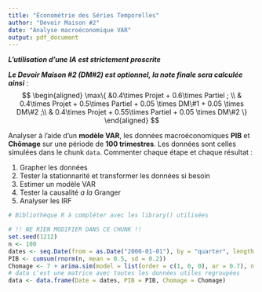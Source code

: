 ```yaml
---
title: "Économétrie des Séries Temporelles"
author: "Devoir Maison #2"
date: "Analyse macroéconomique VAR"
output: pdf_document
---
```


***L'utilisation d'une IA est \Large strictement \normalsize proscrite***

***Le Devoir Maison \#2 (DM\#2) est optionnel, la note finale sera calculée ainsi*** : 
$$
\begin{aligned}
\max\{  &0.4\times Projet + 0.6\times Partiel ; \\
        & 0.4\times Projet + 0.5\times Partiel + 0.05 \times DM\#1 + 0.05 \times DM\#2 ;\\
        & 0.4\times Projet + 0.55\times Partiel + 0.05 \times DM\#2 \}
\end{aligned}
$$

Analyser à l'aide d'un **modèle VAR**, les données macroéconomiques **PIB** et **Chômage** sur 
une période de **100 trimestres**. Les données sont celles simulées dans le chunk `data`. 
Commenter chaque étape et chaque résultat : 

1. Grapher les données
2. Tester la stationnarité et transformer les données si besoin
3. Estimer un modèle VAR 
4. Tester la causalité *a la* Granger
5. Analyser les IRF

```r
# Bibliothèque R à compléter avec les library() utilisées

```

```r
# !! NE RIEN MODIFIER DANS CE CHUNK !!
set.seed(1212)
n <- 100
dates <- seq.Date(from = as.Date("2000-01-01"), by = "quarter", length.out = n)
PIB <- cumsum(rnorm(n, mean = 0.5, sd = 0.2))
Chomage <- 7 + arima.sim(model = list(order = c(1, 0, 0), ar = 0.7), n = n, sd = 0.5)
# data c'est une matrice avec toutes les données utiles regroupées
data <- data.frame(Date = dates, PIB = PIB, Chomage = Chomage)
```

